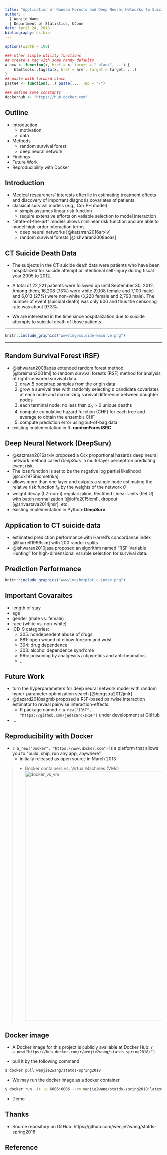 ```yaml
---
title: "Application of Random Forests and Deep Neural Networks to Suicide Death Data"
author: |
  | Wenjie Wang
  | Department of Statistics, UConn
date: April 24, 2018
bibliography: ds.bib
---
```



```r
options(width = 100)

### other simple utility functions
## create a tag with some handy defaults
a_new <- function(x, href = x, target = "_blank", ...) {
    htmltools::tags$a(x, href = href, target = target, ...)
}
## paste with forward slash
paste4 <- function(...) paste(..., sep = "/")

### define some constants
dockerhub <- "https://hub.docker.com"
```



## Outline

- Introduction
  - motivation
  - data
- Methods
  - random survival forest
  - deep neural network
- Findings
- Future Work
- Reproducibility with Docker

## Introduction

- Medical researchers' interests often lie in estimating treatment effects and
  discovery of important diagnosis covariates of patients.
- classical survival models (e.g., Cox PH model)
  - simply assumes linear risk function
  - require extensive efforts on variable selection to model interaction
- "State-of-the-art" models allows nonlinear risk function and are able to
  model high-order interaction terms.
   - deep neural networks [@katzman2016arxiv]
   - random survival forests [@ishwaran2008aoas]

## CT Suicide Death Data

- The subjects in the CT suicide death data were patients who have been
  hospitalized for suicide attempt or intentional self-injury during
  fiscal year 2005 to 2012.

- A total of 22,221 patients were followed up until September 30, 2012.  Among
  them, 16,208 (73\%) were white (9,108 female and 7,100 male) and 6,013
  (27\%) were non-white (3,220 female and 2,793 male). The number of event
  (suicidal death) was only 606 and thus the censoring rate was about 97.3\%.

- We are interested in the time since hospitalization due to suicide attempts
  to suicidal death of those patients.


---

```r
knitr::include_graphics("www/img/suicide-kmcurve.png")
```

---

## Random Survival Forest (RSF)

- @ishwaran2008aoas extended random forest method [@breiman2001ml] to random
  survival forests (RSF) method for analysis of right-censored survival data.
  1. draw $B$ bootstrap samples from the origin data
  2. grow a survival tree with randomly selecting $p$ candidate covariates at
     each node and maximizing survival difference between daughter nodes
  3. each terminal node: no less than $d_0 > 0$ unique deaths
  4. compute cumulative hazard function (CHF) for each tree and average to
     obtain the ensemble CHF
  5. compute prediction error using out-of-bag data
- existing implementation in R: **randomForestSRC**


## Deep Neural Network (DeepSurv)

- @katzman2016arxiv proposed a Cox proportional hazards deep neural network
  method called *DeepSurv*, a multi-layer perceptron predicting event risk.
- The loss function is set to be the negative log partial likelihood
  [@cox1975biometrika].
- allows more than one layer and outputs a single node estimating the relative
  risk function $\hat{r}_{\theta}$ by the weights of the network $\theta$
- weight decay (L2-norm) regularization, Rectified Linear Units (ReLU) with
  batch normalization [@ioffe2015icml], dropout [@srivastava2014jmlr], etc.
- existing implementation in Python: **DeepSurv**


## Application to CT suicide data

- estimated prediction performance with Harrell's concordance index
  [@harrell1996sim] with 200 random splits
- @ishwaran2010jasa proposed an algorithm named "RSF-Variable Hunting" for
  high-dimensional variable selection for survival data.


## Prediction Performance

```r
knitr::include_graphics("www/img/boxplot_c-index.png")
```

## Important Covaraites

- length of stay
- age
- gender (male vs. female)
- race (white vs. non-white)
- ICD-9 categories:
  - 305: nondependent abuse of drugs
  - 881: open wound of elbow forearm and wrist
  - 304: drug dependence
  - 303: alcohol dependence syndrome
  - 965: poisoning by analgesics antipyretics and antirheumatics
  - ...

## Future Work

- turn the hyperparameters for deep neural network model with random
  hyper-parameter optimization search [@bergstra2012jmlr]
- @dazard2018sagmb proposed a RSF-based pairwise interaction estimator to
  reveal pairwise interaction-effects.
  - R package named `r a_new("IRSF", "https://github.com/jedazard/IRSF")`
    under development at GitHub
- ...


## Reproducibility with Docker

- `r a_new("Docker", "https://www.docker.com")` is a platform that allows you
  to "build, ship, run any app, anywhere".
  - initially released as open source in March 2013

>- Docker containers vs. Virtual Machines (VMs)
   </br><img src="www/img/docker_vs_vm.png" alt="docker_vs_vm" style="width: 800px;"/>


## Docker image

- A Docker image for this project is publicly available at Docker Hub:
  `r a_new("https://hub.docker.com/r/wenjie2wang/statds-spring2018/")`

- pull it by the following command

```bash
$ docker pull wenjie2wang/statds-spring2018
```

- We may run the docker image as a docker container

```bash
$ docker run -it -p 6006:6006 --rm wenjie2wang/statds-spring2018:latest
```

- Demo


## Thanks

- Source repository on GitHub:
  https://github.com/wenjie2wang/statds-spring2018


## Reference {.scrollable-slide}
